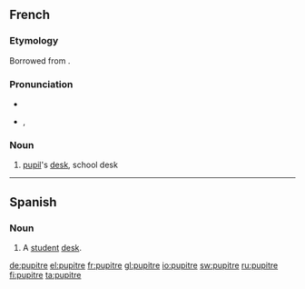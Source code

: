 ==French==

===Etymology===
Borrowed from {{etyl|la|fr}} {{term|pulpitum}}.

===Pronunciation===
* {{audio|Fr-pupitre.ogg|audio}}
* {{IPA|/pypitʁ/|lang=fr}}, {{SAMPA|/py.pitR/}}

===Noun===
{{fr-noun|m}}

# [[pupil]]'s [[desk]], school desk

----

==Spanish==

===Noun===
{{es-noun-m}}

# A [[student]] [[desk]].

[[de:pupitre]]
[[el:pupitre]]
[[fr:pupitre]]
[[gl:pupitre]]
[[io:pupitre]]
[[sw:pupitre]]
[[ru:pupitre]]
[[fi:pupitre]]
[[ta:pupitre]]